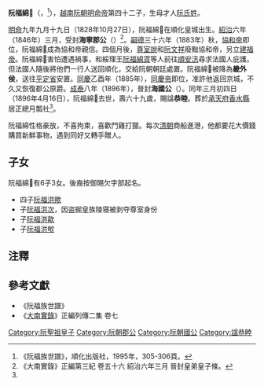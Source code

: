 '''阮福綿𡪠'''（{{vie|v='''Nguyễn Phúc Miên Tằng'''|hn=阮福綿𡪠}}，{{bd|1828年|10月27日|1896年|4月16日|catIdx=R阮}}<ref name=shipu>《阮福族世譜》，順化出版社，1995年，305-306頁。</ref>），[[越南|越南]][[阮朝|阮朝]][[明命帝|明命帝]]第四十二子，生母才人[[阮氏姓|阮氏姓]]。

[[明命|明命]]九年九月十九日（1828年10月27日），阮福綿𡪠在順化皇城出生。[[紹治|紹治]]六年（1846年）三月，受封'''海寧郡公'''（{{vie|v=Hải Ninh Quận Công|hn=海寧郡公}}）<ref>《大南實錄》正編第三紀 卷五十六 紹治六年三月 晉封皇弟皇子條。</ref>。[[嗣德|嗣德]]三十六年（1883年）秋，[[協和帝|協和帝]]即位，阮福綿𡪠成為協和帝親信。四個月後，[[尊室說|尊室說]]和[[阮文祥|阮文祥]]廢黜協和帝，另立[[建福帝|建福帝]]。阮福綿𡪠害怕遭遇禍事，和綏理王[[阮福綿寊|阮福綿寊]]等人前往[[順安汛|順安汛]]尋求法國人庇護。但法國人隨後將他們一行人送回順化，交給阮朝朝廷處置。阮福綿𡪠被降為'''畿外侯'''，送往[[平定省|平定省]]安置。[[同慶_(阮朝)|同慶]]乙酉年（1885年），[[同慶帝|同慶帝]]即位，准許他返回京城，不久又恢復郡公原爵。[[成泰|成泰]]八年（1896年），晉封'''海國公'''（{{vie|v=Hải Quốc Công|hn=海國公}}）。同年三月初四日（1896年4月16日），阮福綿𡪠去世，壽六十九歲，賜諡'''恭睦'''。葬於[[承天府_(越南)|承天府]][[香水縣|香水縣]]居正總月瓢社<ref name=shipu/>。

阮福綿性格豪放，不喜拘束，喜歡鬥雞打獵。每次[[清朝|清朝]]商船進港，他都要花大價錢購買新鮮事物，遇到同好又轉手贈人。

==子女==
阮福綿𡪠有6子3女。後裔按御賜欠字部起名。
*四子[[阮福洪歟|阮福洪歟]]
*子[[阮福洪次|阮福洪次]]，因盗掘皇族陵寝被剥夺尊室身份
*子[[阮福洪歖|阮福洪歖]]
*子[[阮福洪㰬|阮福洪㰬]]

==注釋==
{{reflist}}

==參考文獻==
*《阮福族世譜》
*《[[大南實錄|大南實錄]]》正編列傳二集 卷七
{{阮聖祖子女}}
[[Category:阮聖祖皇子|Category:阮聖祖皇子]]
[[Category:阮朝郡公|Category:阮朝郡公]]
[[Category:阮朝國公|Category:阮朝國公]]
[[Category:諡恭睦|Category:諡恭睦]]